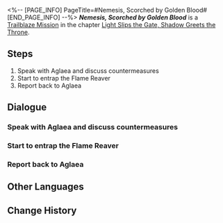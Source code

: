 <%-- [PAGE_INFO]
PageTitle=#Nemesis, Scorched by Golden Blood#
[END_PAGE_INFO] --%>
{{Stub|Dialogue.}}
{{Mission Infobox
|id            = 1040209
|title         = 
|image         = Mission Nemesis, Scorched by Golden Blood.png{{subst:void|<!--$UPLOAD:<<SpriteOutput/Chronicle/1040209.png>-<Mission Nemesis, Scorched by Golden Blood.png>-<Fate's Atlas Images>>-->}}
|type          = Trailblaze
|event_name    = 
|chapter       = Light Slips the Gate, Shadow Greets the Throne
|requirements  = [[Trailblaze Mission]] ''[[Passages, Knocking Echoes in Dreams]]'' completed
|summary       = The city's heroes convened and decided to split up. Dan Heng and Hyacine set out to search for Trianne, while Aglaea and Castorice stayed in the city to address the political crisis. The rest devised tactics and headed to Castrum Kremnos to hunt down the Flame Reaver. Amidst the stalemate, the now-ascended Mydei arrived and delivered a decisive blow, defeating the Flame Reaver with a single lance throw.
|characters    = Aglaea; Trailblazer
|startLocation = [[Amphoreus]] - [["Eternal Holy City" Okhema]]
|world         = Amphoreus
|area          = "Eternal Holy City" Okhema
|prev          = Passages, Knocking Echoes in Dreams
|next          = Throne, End Those Long Years Forlorn
|rewards       = Trailblaze EXP*300; Stellar Jade*40; Refined Aether*4; Celestial Ambrosia*60; A Hunt for the Divine*1 { text = ''A Hunt for the Divine'' }; Credit*60,000
}}
'''''Nemesis, Scorched by Golden Blood''''' is a [[Trailblaze Mission]] in the chapter [[Light Slips the Gate, Shadow Greets the Throne]].

==Steps==
# Speak with Aglaea and discuss countermeasures
# Start to entrap the Flame Reaver
# Report back to Aglaea

<!--
==Gameplay Notes==

--><!--
==Trial Character==

-->
==Dialogue==
{{Stub Dialogue}}
===Speak with Aglaea and discuss countermeasures{{subst:void|<!--104020901-->}}===
{{Mission Description|type=trailblaze|location="Eternal Holy City" Okhema|Depleting her divine power, Trianne manages to send Tribbie and Trinnon away from the battle. The heroes gather in the city to plan tactics for rescuing Trianne and hunting down the Flame Reaver.}}
{{Dialogue Start}}
:{{tx}}
{{Dialogue End}}

===Start to entrap the Flame Reaver{{subst:void|<!--104020902-->}}===
{{Dialogue Start}}
:{{tx}}
{{Dialogue End}}

===Report back to Aglaea{{subst:void|<!--104020912-->}}===
{{Dialogue Start}}
:{{tx}}
{{Dialogue End}}

==Other Languages==
{{Other Languages
|en   = Nemesis, Scorched by Golden Blood
|zhs  = 仇寇啊，且领受金血烧灼
|zht  = 仇寇啊，且領受金血燒灼
|ja   = 仇敵よ、黄金の血に焼かれよう
|ko   = 원수여, 황금 피의 뜨거운 불길을 받아들여라
|es   = Némesis, ardiente en sangre dorada
|fr   = Némésis, brûle par le sang doré
|ru   = О неприятель, пылающий золотой кровью
|th   = ศัตรูเอ๋ย จงแผดเผาด้วยโลหิตทอง
|vi   = Hỡi Kẻ Thù, Hãy Nhận Lấy Máu Vàng Bỏng Rát
|de   = Erzfeind, von goldenem Blut versengt
|id   = Musuh, Rasakan Darah Emas yang Membara
|pt   = Nêmesis, Abrasados pelo Sangue Dourado
}}

==Change History==
{{Change History|3.1}}
